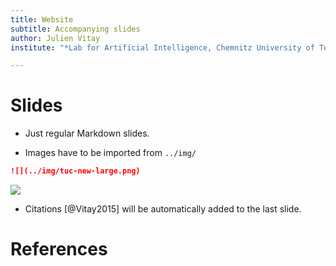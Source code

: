 ```yaml
---
title: Website
subtitle: Accompanying slides
author: Julien Vitay
institute: "*Lab for Artificial Intelligence, Chemnitz University of Technology*"

---
```


# Slides

* Just regular Markdown slides.

* Images have to be imported from `../img/`

```md
![](../img/tuc-new-large.png)
```

![](../img/tuc-new-large.png)

* Citations [@Vitay2015] will be automatically added to the last slide.

# References